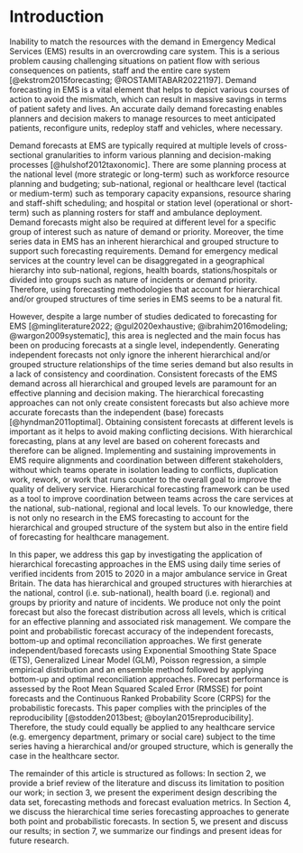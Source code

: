 # Introduction {#sec-intro}

Inability to match the resources with the demand in Emergency Medical Services (EMS) results in an overcrowding care system. This is a serious problem causing challenging situations on patient flow with serious consequences on patients, staff and the entire care system [@ekstrom2015forecasting; @ROSTAMITABAR20221197]. Demand forecasting in EMS is a vital element that helps to depict various courses of action to avoid the mismatch, which can result in massive savings in terms of patient safety and lives. An accurate daily demand forecasting enables planners and decision makers to manage resources to meet anticipated patients, reconfigure units, redeploy staff and vehicles, where necessary.

Demand forecasts at EMS are typically required at multiple levels of cross-sectional granularities to inform various planning and decision-making processes [@hulshof2012taxonomic]. There are some planning process at the national level (more strategic or long-term) such as workforce resource planning and budgeting; sub-national, regional or healthcare level (tactical or medium-term) such as temporary capacity expansions, resource sharing and staff-shift scheduling; and hospital or station level (operational or short-term) such as planning rosters for staff and ambulance deployment. Demand forecasts might also be required at different level for a specific group of interest such as nature of demand or priority. Moreover, the time series data in EMS has an inherent hierarchical and grouped structure to support such forecasting requirements. Demand for emergency medical services at the country level can be disaggregated in a geographical hierarchy into sub-national, regions, health boards, stations/hospitals or divided into groups such as nature of incidents or demand priority. Therefore, using forecasting methodologies that account for hierarchical and/or grouped structures of time series in EMS seems to be a natural fit.

However, despite a large number of studies dedicated to forecasting for EMS [@mingliterature2022; @gul2020exhaustive; @ibrahim2016modeling; @wargon2009systematic], this area is neglected and the main focus has been on producing forecasts at a single level, independently. Generating independent forecasts not only ignore the inherent hierarchical and/or grouped structure relationships of the time series demand but also results in a lack of consistency and coordination. Consistent forecasts of the EMS demand across all hierarchical and grouped levels are paramount for an effective planning and decision making. The hierarchical forecasting approaches can not only create consistent forecasts but also achieve more accurate forecasts than the independent (base) forecasts [@hyndman2011optimal]. Obtaining consistent forecasts at different levels is important as it helps to avoid making conflicting decisions. With hierarchical forecasting, plans at any level are based on coherent forecasts and therefore can be aligned. Implementing and sustaining improvements in EMS require alignments and coordination between different stakeholders, without which teams operate in isolation leading to conflicts, duplication work, rework, or work that runs counter to the overall goal to improve the quality of delivery service. Hierarchical forecasting framework can be used as a tool to improve coordination between teams across the care services at the national, sub-national, regional and local levels. To our knowledge, there is not only no research in the EMS forecasting to account for the hierarchical and grouped structure of the system but also in the entire field of forecasting for healthcare management.

In this paper, we address this gap by investigating the application of  hierarchical forecasting approaches in the EMS using daily time series of verified incidents from 2015 to 2020 in a major ambulance service in Great Britain. The data has hierarchical and grouped structures with hierarchies at the national, control (i.e. sub-national), health board (i.e. regional) and groups by priority and nature of incidents. We produce not only the point forecast but also the forecast distribution across all levels, which is critical for an effective planning and associated risk management. We compare the point and probabilistic forecast accuracy of the independent forecasts, bottom-up and optimal reconciliation approaches. We first generate independent/based forecasts using Exponential Smoothing State Space (ETS),  Generalized Linear Model (GLM), Poisson regression, a simple empirical distribution and an ensemble method followed by applying bottom-up and optimal reconciliation approaches. Forecast performance is assessed by the Root Mean Squared Scaled Error (RMSSE) for point forecasts and the Continuous Ranked Probability Score (CRPS) for the probabilistic forecasts.
This paper complies with the principles of the reproducibility  [@stodden2013best; @boylan2015reproducibility]. Therefore, the study could equally be applied to any healthcare service (e.g. emergency department, primary or social care) subject to the time series having a hierarchical and/or grouped structure, which is generally the case in the healthcare sector.

The remainder of this article is structured as follows: In section 2, we provide a brief review of the literature and discuss its limitation to position our work; in section 3, we present the experiment design describing the data set, forecasting methods and forecast evaluation metrics. In Section 4, we discuss the hierarchical time series forecasting approaches to generate both point and probabilistic forecasts. In section 5, we present and discuss our results; in section 7, we summarize our findings and present ideas for future research.
